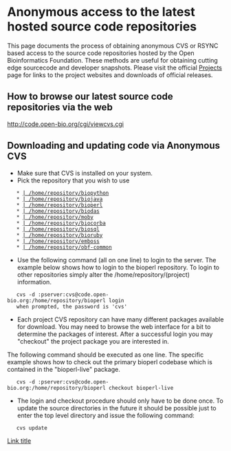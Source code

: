 =Anonymous access to the latest hosted source code repositories=

This page documents the process of obtaining anonymous CVS or RSYNC based access to the source code repositories hosted by the Open Bioinformatics Foundation. These methods are useful for obtaining cutting edge sourcecode and developer snapshots. Please visit the official [[Projects]] page for links to the project websites and downloads of official releases.

==How to browse our latest source code repositories via the web==

http://code.open-bio.org/cgi/viewcvs.cgi

==Downloading and updating code via Anonymous CVS==

* Make sure that CVS is installed on your system.
* Pick the repository that you wish to use
    * [http://code.open-bio.org/cgi/viewcvs.cgi/?cvsroot=biopython | /home/repository/biopython]
    * [http://code.open-bio.org/cgi/viewcvs.cgi/?cvsroot=biojava | /home/repository/biojava]
    * [http://code.open-bio.org/cgi/viewcvs.cgi/?cvsroot=bioperl | /home/repository/bioperl]
    * [http://code.open-bio.org/cgi/viewcvs.cgi/?cvsroot=biodas | /home/repository/biodas]
    * [http://code.open-bio.org/cgi/viewcvs.cgi/?cvsroot=moby | /home/repository/moby]
    * [http://code.open-bio.org/cgi/viewcvs.cgi/?cvsroot=biocorba | /home/repository/biocorba]
    * [http://code.open-bio.org/cgi/viewcvs.cgi/?cvsroot=biosql | /home/repository/biosql]
    * [http://code.open-bio.org/cgi/viewcvs.cgi/?cvsroot=bioruby | /home/repository/bioruby]
    * [http://code.open-bio.org/cgi/viewcvs.cgi/?cvsroot=emboss | /home/repository/emboss]
    * [http://code.open-bio.org/cgi/viewcvs.cgi/?cvsroot=obf-common | /home/repository/obf-common] 
* Use the following command (all on one line) to login to the server. The example below shows how to login to the bioperl repository. To login to other repositories simply alter the /home/repository/(project) information.
    cvs -d :pserver:cvs@code.open-bio.org:/home/repository/bioperl login
    when prompted, the password is 'cvs'
* Each project CVS repository can have many different packages available for download. You may need to browse the web interface for a bit to determine the packages of interest. After a successful login you may "checkout" the project package you are interested in.
The following command should be executed as one line. The specific example shows how to check out the primary bioperl codebase which is contained in the "bioperl-live" package.
    cvs -d :pserver:cvs@code.open-bio.org:/home/repository/bioperl checkout bioperl-live
* The login and checkout procedure should only have to be done once. To update the source directories in the future it should be possible just to enter the top level directory and issue the following command:
    cvs update
[[Link title]]